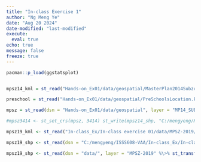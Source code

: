 ```yaml
---
title: "In-class Exercise 1"
author: "Ng Meng Ye"
date: "Aug 20 2024"
date-modified: "last-modified"
execute: 
  eval: true
echo: true
message: false
freeze: true
---
```


```r
pacman::p_load(ggstatsplot)


mpsz14_kml = st_read("Hands-on_Ex01/data/geospatial/MasterPlan2014SubzoneBoundaryWebKML.kml")

preschool = st_read("Hands-on_Ex01/data/geospatial/PreSchoolsLocation.kml")

mpsz = st_read(dsn = "Hands-on_Ex01/data/geospatial", layer = "MP14_SUBZONE_WEB_PL")

#mpsz3414 <- st_set_crs(mpsz, 3414) st_write(mpsz14_shp, "C:/mengyeng/Hands-on_Ex01/data/geospatial/MP14_SUBZONE_WEB_PL.kml", delete_dsn = TRUE)

mpsz19_kml <- st_read("In-class_Ex/In-class exercise 01/data/MPSZ-2019/MasterPlan2019SubzoneBoundaryNoSea.KML")

mpsz19_shp <- st_read(dsn = "C:/mengyeng/ISSS608-VAA/In-class_Ex/In-class exercise 01/data/MPSZ-2019", layer = "MPSZ-2019")

mpsz19_shp <- st_read(dsn = "data/", layer = "MPSZ-2019" %\>% st_transform(CRS=3414))

```

